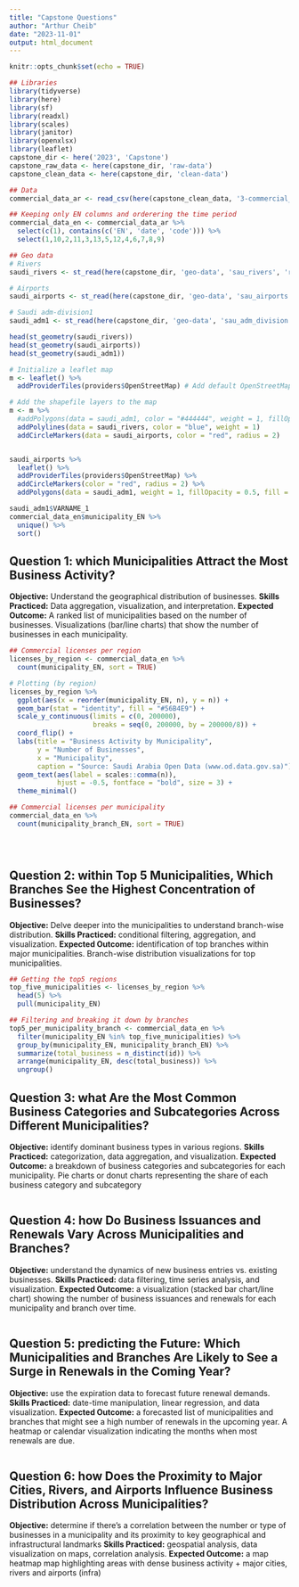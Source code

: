 ```yaml
---
title: "Capstone Questions"
author: "Arthur Cheib"
date: "2023-11-01"
output: html_document
---
```


```r
knitr::opts_chunk$set(echo = TRUE)
```

```r
## Libraries
library(tidyverse)
library(here)
library(sf)
library(readxl)
library(scales)
library(janitor)
library(openxlsx)
library(leaflet)
capstone_dir <- here('2023', 'Capstone')
capstone_raw_data <- here(capstone_dir, 'raw-data')
capstone_clean_data <- here(capstone_dir, 'clean-data')

```

```r
## Data
commercial_data_ar <- read_csv(here(capstone_clean_data, '3-commercial_licenses_cleaned.csv'))

## Keeping only EN columns and orderering the time period
commercial_data_en <- commercial_data_ar %>% 
  select(c(1), contains(c('EN', 'date', 'code'))) %>% 
  select(1,10,2,11,3,13,5,12,4,6,7,8,9)

## Geo data
# Rivers
saudi_rivers <- st_read(here(capstone_dir, 'geo-data', 'sau_rivers', 'riverl_sau.shp'))

# Airports
saudi_airports <- st_read(here(capstone_dir, 'geo-data', 'sau_airports', 'airp_sau.shp'))

# Saudi adm-division1
saudi_adm1 <- st_read(here(capstone_dir, 'geo-data', 'sau_adm_division', 'SAU_adm1.shp'))

head(st_geometry(saudi_rivers))
head(st_geometry(saudi_airports))
head(st_geometry(saudi_adm1))

# Initialize a leaflet map
m <- leaflet() %>% 
  addProviderTiles(providers$OpenStreetMap) # Add default OpenStreetMap base layer

# Add the shapefile layers to the map
m <- m %>% 
  #addPolygons(data = saudi_adm1, color = "#444444", weight = 1, fillOpacity = 0.5)
  addPolylines(data = saudi_rivers, color = "blue", weight = 1)
  addCircleMarkers(data = saudi_airports, color = "red", radius = 2)


saudi_airports %>% 
  leaflet() %>% 
  addProviderTiles(providers$OpenStreetMap) %>% 
  addCircleMarkers(color = "red", radius = 2) %>% 
  addPolygons(data = saudi_adm1, weight = 1, fillOpacity = 0.5, fill = '#444444', dashArray = TRUE)

saudi_adm1$VARNAME_1
commercial_data_en$municipality_EN %>% 
  unique() %>% 
  sort()
```

## Question 1: which Municipalities Attract the Most Business Activity?

**Objective:** Understand the geographical distribution of businesses.
**Skills Practiced:** Data aggregation, visualization, and interpretation.
**Expected Outcome:** A ranked list of municipalities based on the number of businesses. Visualizations (bar/line charts) that show the number of businesses in each municipality.

```r
## Commercial licenses per region
licenses_by_region <- commercial_data_en %>%
  count(municipality_EN, sort = TRUE)

# Plotting (by region)
licenses_by_region %>%
  ggplot(aes(x = reorder(municipality_EN, n), y = n)) +
  geom_bar(stat = "identity", fill = "#56B4E9") +
  scale_y_continuous(limits = c(0, 200000),
                     breaks = seq(0, 200000, by = 200000/8)) +
  coord_flip() + 
  labs(title = "Business Activity by Municipality", 
       y = "Number of Businesses", 
       x = "Municipality",
       caption = "Source: Saudi Arabia Open Data (www.od.data.gov.sa)") +
  geom_text(aes(label = scales::comma(n)), 
            hjust = -0.5, fontface = "bold", size = 3) +
  theme_minimal()

## Commercial licenses per municipality
commercial_data_en %>%
  count(municipality_branch_EN, sort = TRUE)


  
```


## Question 2: within Top 5 Municipalities, Which Branches See the Highest Concentration of Businesses?

**Objective:** Delve deeper into the municipalities to understand branch-wise distribution.
**Skills Practiced:** conditional filtering, aggregation, and visualization.
**Expected Outcome:** identification of top branches within major municipalities. Branch-wise distribution visualizations for top municipalities.

```r
## Getting the top5 regions
top_five_municipalities <- licenses_by_region %>% 
  head(5) %>% 
  pull(municipality_EN)

## Filtering and breaking it down by branches
top5_per_municipality_branch <- commercial_data_en %>% 
  filter(municipality_EN %in% top_five_municipalities) %>% 
  group_by(municipality_EN, municipality_branch_EN) %>% 
  summarize(total_business = n_distinct(id)) %>% 
  arrange(municipality_EN, desc(total_business)) %>% 
  ungroup()

```

## Question 3: what Are the Most Common Business Categories and Subcategories Across Different Municipalities?

**Objective:** identify dominant business types in various regions.
**Skills Practiced:** categorization, data aggregation, and visualization.
**Expected Outcome:** a breakdown of business categories and subcategories for each municipality. Pie charts or donut charts representing the share of each business category and subcategory

```r

```

## Question 4: how Do Business Issuances and Renewals Vary Across Municipalities and Branches?

**Objective:** understand the dynamics of new business entries vs. existing businesses.
**Skills Practiced:** data filtering, time series analysis, and visualization.
**Expected Outcome:** a visualization (stacked bar chart/line chart) showing the number of business issuances and renewals for each municipality and branch over time.

```r

```

## Question 5: predicting the Future: Which Municipalities and Branches Are Likely to See a Surge in Renewals in the Coming Year?

**Objective:** use the expiration data to forecast future renewal demands.
**Skills Practiced:** date-time manipulation, linear regression, and data visualization.
**Expected Outcome:** a forecasted list of municipalities and branches that might see a high number of renewals in the upcoming year. A heatmap or calendar visualization indicating the months when most renewals are due.

```r

```

## Question 6: how Does the Proximity to Major Cities, Rivers, and Airports Influence Business Distribution Across Municipalities?

**Objective:** determine if there's a correlation between the number or type of businesses in a municipality and its proximity to key geographical and infrastructural landmarks
**Skills Practiced:** geospatial analysis, data visualization on maps, correlation analysis.
**Expected Outcome:** a map heatmap map highlighting areas with dense business activity + major cities, rivers and airports (infra)

```r

```

